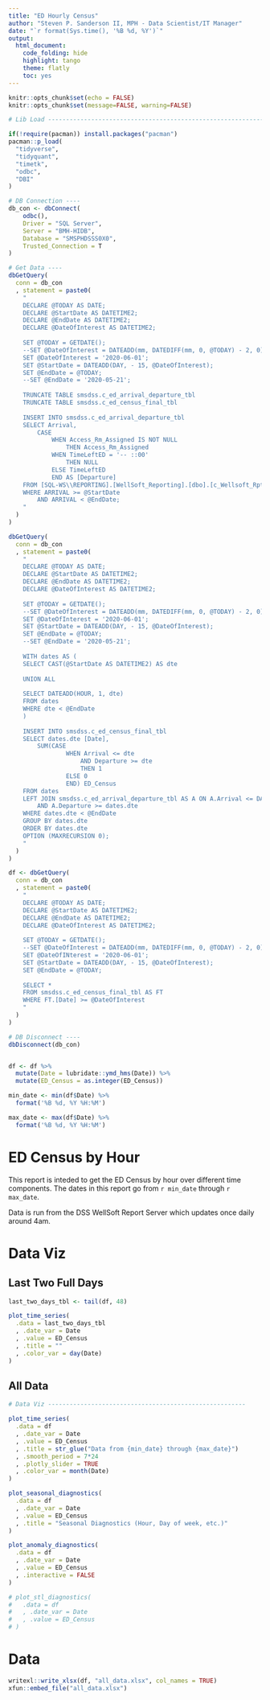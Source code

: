 ```yaml
---
title: "ED Hourly Census"
author: "Steven P. Sanderson II, MPH - Data Scientist/IT Manager"
date: "`r format(Sys.time(), '%B %d, %Y')`"
output:
  html_document:
    code_folding: hide
    highlight: tango
    theme: flatly
    toc: yes
---
```


```r
knitr::opts_chunk$set(echo = FALSE)
knitr::opts_chunk$set(message=FALSE, warning=FALSE)
```

```r
# Lib Load ----------------------------------------------------------------

if(!require(pacman)) install.packages("pacman")
pacman::p_load(
  "tidyverse",
  "tidyquant",
  "timetk",
  "odbc",
  "DBI"
)

```

```r

# DB Connection ----
db_con <- dbConnect(
    odbc(),
    Driver = "SQL Server",
    Server = "BMH-HIDB",
    Database = "SMSPHDSSS0X0",
    Trusted_Connection = T
)

# Get Data ----
dbGetQuery(
  conn = db_con
  , statement = paste0(
    "
    DECLARE @TODAY AS DATE;
    DECLARE @StartDate AS DATETIME2;
    DECLARE @EndDate AS DATETIME2;
    DECLARE @DateOfInterest AS DATETIME2;
    
    SET @TODAY = GETDATE();
    --SET @DateOfInterest = DATEADD(mm, DATEDIFF(mm, 0, @TODAY) - 2, 0);
    SET @DateOfInterest = '2020-06-01';
    SET @StartDate = DATEADD(DAY, - 15, @DateOfInterest);
    SET @EndDate = @TODAY;
    --SET @EndDate = '2020-05-21';
    
    TRUNCATE TABLE smsdss.c_ed_arrival_departure_tbl
    TRUNCATE TABLE smsdss.c_ed_census_final_tbl
    
    INSERT INTO smsdss.c_ed_arrival_departure_tbl
    SELECT Arrival,
    	CASE 
    		WHEN Access_Rm_Assigned IS NOT NULL
    			THEN Access_Rm_Assigned
    		WHEN TimeLeftED = '-- ::00'
    			THEN NULL
    		ELSE TimeLeftED
    		END AS [Departure]
    FROM [SQL-WS\\REPORTING].[WellSoft_Reporting].[dbo].[c_Wellsoft_Rpt_tbl]
    WHERE ARRIVAL >= @StartDate
    	AND ARRIVAL < @EndDate;
    "
  )
)

dbGetQuery(
  conn = db_con
  , statement = paste0(
    "
    DECLARE @TODAY AS DATE;
    DECLARE @StartDate AS DATETIME2;
    DECLARE @EndDate AS DATETIME2;
    DECLARE @DateOfInterest AS DATETIME2;
    
    SET @TODAY = GETDATE();
    --SET @DateOfInterest = DATEADD(mm, DATEDIFF(mm, 0, @TODAY) - 2, 0);
    SET @DateOfInterest = '2020-06-01';
    SET @StartDate = DATEADD(DAY, - 15, @DateOfInterest);
    SET @EndDate = @TODAY;
    --SET @EndDate = '2020-05-21';
    
    WITH dates AS (
  	SELECT CAST(@StartDate AS DATETIME2) AS dte
  	
  	UNION ALL
  	
  	SELECT DATEADD(HOUR, 1, dte)
  	FROM dates
  	WHERE dte < @EndDate
  	)
    
    INSERT INTO smsdss.c_ed_census_final_tbl
    SELECT dates.dte [Date],
    	SUM(CASE 
    			WHEN Arrival <= dte
    				AND Departure >= dte
    				THEN 1
    			ELSE 0
    			END) ED_Census
    FROM dates
    LEFT JOIN smsdss.c_ed_arrival_departure_tbl AS A ON A.Arrival <= DATEADD(HOUR, 1, dates.dte)
    	AND A.Departure >= dates.dte
    WHERE dates.dte < @EndDate
    GROUP BY dates.dte
    ORDER BY dates.dte
    OPTION (MAXRECURSION 0);
    "
  )
)

df <- dbGetQuery(
  conn = db_con
  , statement = paste0(
    "
    DECLARE @TODAY AS DATE;
    DECLARE @StartDate AS DATETIME2;
    DECLARE @EndDate AS DATETIME2;
    DECLARE @DateOfInterest AS DATETIME2;
    
    SET @TODAY = GETDATE();
    --SET @DateOfInterest = DATEADD(mm, DATEDIFF(mm, 0, @TODAY) - 2, 0);
    SET @DateOfINterest = '2020-06-01';
    SET @StartDate = DATEADD(DAY, - 15, @DateOfInterest);
    SET @EndDate = @TODAY;
    
    SELECT *
    FROM smsdss.c_ed_census_final_tbl AS FT
    WHERE FT.[Date] >= @DateOfInterest
    "
  )
)

# DB Disconnect ----
dbDisconnect(db_con)


df <- df %>%
  mutate(Date = lubridate::ymd_hms(Date)) %>%
  mutate(ED_Census = as.integer(ED_Census))

min_date <- min(df$Date) %>%
  format('%B %d, %Y %H:%M')

max_date <- max(df$Date) %>%
  format('%B %d, %Y %H:%M')

```

# ED Census by Hour

This report is inteded to get the ED Census by hour over different time components. The dates in this report go from `r min_date` through `r max_date`.

Data is run from the DSS WellSoft Report Server which updates once daily around 4am.


# Data Viz

## Last Two Full Days
```r
last_two_days_tbl <- tail(df, 48)

plot_time_series(
  .data = last_two_days_tbl
  , .date_var = Date
  , .value = ED_Census
  , .title = ""
  , .color_var = day(Date)
)

```

## All Data 
```r

# Data Viz -------------------------------------------------------

plot_time_series(
  .data = df
  , .date_var = Date
  , .value = ED_Census
  , .title = str_glue("Data from {min_date} through {max_date}")
  , .smooth_period = 7*24
  , .plotly_slider = TRUE
  , .color_var = month(Date)
)

plot_seasonal_diagnostics(
  .data = df
  , .date_var = Date
  , .value = ED_Census
  , .title = "Seasonal Diagnostics (Hour, Day of week, etc.)"
) 

plot_anomaly_diagnostics(
  .data = df
  , .date_var = Date
  , .value = ED_Census
  , .interactive = FALSE
)

# plot_stl_diagnostics(
#   .data = df
#   , .date_var = Date
#   , .value = ED_Census
# )

```

# Data
```r

writexl::write_xlsx(df, "all_data.xlsx", col_names = TRUE)
xfun::embed_file("all_data.xlsx")

```